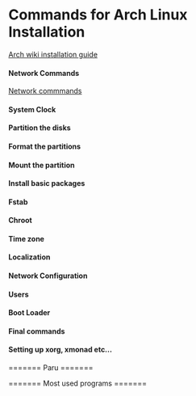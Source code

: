 = Commands for Arch Linux Installation =
[[https://wiki.archlinux.org/title/Installation_guide|Arch wiki installation guide]]

==== Network Commands ====
[[https://wiki.archlinux.org/title/Installation_guide#Connect_to_the_internet|Network commmands]]

==== System Clock ====
{{{bash
timedatectl set-ntp true 
timedatectl status
}}}

==== Partition the disks ====
{{{bash
fdisk -l
fdisk /dev/sda
> g
> n
> <ENTER>
> <ENTER>
> +550M
> n
> <ENTER>
> <ENTER>
> +2G
> n
> <ENTER>
> <ENTER>
> <ENTER>
> t
> 1
> 1
> t
> 2
> 19
> w
}}}

==== Format the partitions ====
{{{bash
mkfs.fat -F32 /dev/sda1
mkswap /dev/sda2
swapon /dev/sda2
mkfs.ext4 /dev/sda3
}}}

==== Mount the partition  ====
{{{bash
mount /dev/sda3 /mnt
}}}

==== Install basic packages ====
{{{bash
pacstrap /mnt base linux linux-firmware vim
}}}

==== Fstab ====
{{{bash
genfstab -U /mnt >> /mnt/etc/fstab
}}}

==== Chroot ====
{{{bash
arch-chroot /mnt
}}}

==== Time zone ====
{{{bash
ln -sf /usr/share/zoneinfo/Asia/Kolkata /etc/localtime
hwclock --systohc
}}}

==== Localization ====
{{{bash
vim /etc/locale.gen
# uncomment en_US.UTF-8 UTF-8
# uncomment en_IN.UTF-8
locale-gen
vim /etc/locale.conf
# add LANG=en_US.UTF-8
}}}

==== Network Configuration ====
{{{bash
vim /etc/hostname
# add linuxarch
vim /etc/hosts
# add the following
127.0.0.1   localhost
::1         localhost
127.0.1.1   linuxarch
}}}

==== Users ====
{{{bash
passwd
# set password
useradd -m shawn
passwd shawn
set password for shawn
usermod -aG wheel,audio,video,optical,storage shawn
pacman -S sudo
EDITOR=vim visudo
# uncomment %wheel ALL=(ALL) ALL
}}}

==== Boot Loader ====
{{{bash
pacman -S grub efibootmgr dosfstools os-prober mtools
mkdir /boot/EFI
mount /dev/sda1 /boot/EFI
grub-install --target=x86_64-efi --bootloader-id=grub_uefi --recheck
grub-mkconfig -o /boot/grub/grub.cfg
}}}

==== Final commands ====
{{{bash
pacman -S networkmanager git base-devel
systemctl enable NetworkManager
exit
umount -l /mnt
reboot
}}}

==== Setting up xorg, xmonad etc... ====
======= Paru =======
{{{bash
git clone https://aur.archlinux.org/paru.git
cd paru
makepkg -si
}}}

======= Most used programs =======
{{{bash
sudo pacman -S xf86-video-fbdev xorg xorg-xinit nitrogen picom alacritty firefox 
\ xmonad xmonad-contrib xterm qutebrowser blueman nm-connection-editor modemmanager 
\ usb_modeswitch openssh flameshot vifm wget imagemagick xmobar python-pip 
\ bash-completion ntfs-3g
}}}


